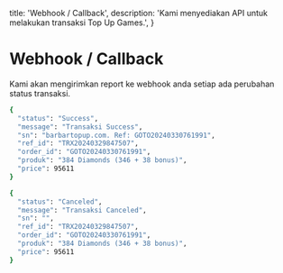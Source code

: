   title: 'Webhook / Callback',
  description: 'Kami menyediakan API untuk melakukan transaksi Top Up Games.',
}


# Webhook / Callback

<Note>
  Kami akan mengirimkan report ke webhook anda setiap ada perubahan status
  transaksi.
</Note>

<CodeGroup title="Response">

```bash {{ title: 'Success' }}
{
  "status": "Success",
  "message": "Transaksi Success",
  "sn": "barbartopup.com. Ref: GOTO20240330761991",
  "ref_id": "TRX20240329847507",
  "order_id": "GOTO20240330761991",
  "produk": "384 Diamonds (346 + 38 bonus)",
  "price": 95611
}
```

```bash {{ title: 'Canceled' }}
{
  "status": "Canceled",
  "message": "Transaksi Canceled",
  "sn": "",
  "ref_id": "TRX20240329847507",
  "order_id": "GOTO20240330761991",
  "produk": "384 Diamonds (346 + 38 bonus)",
  "price": 95611
}
```

</CodeGroup>
